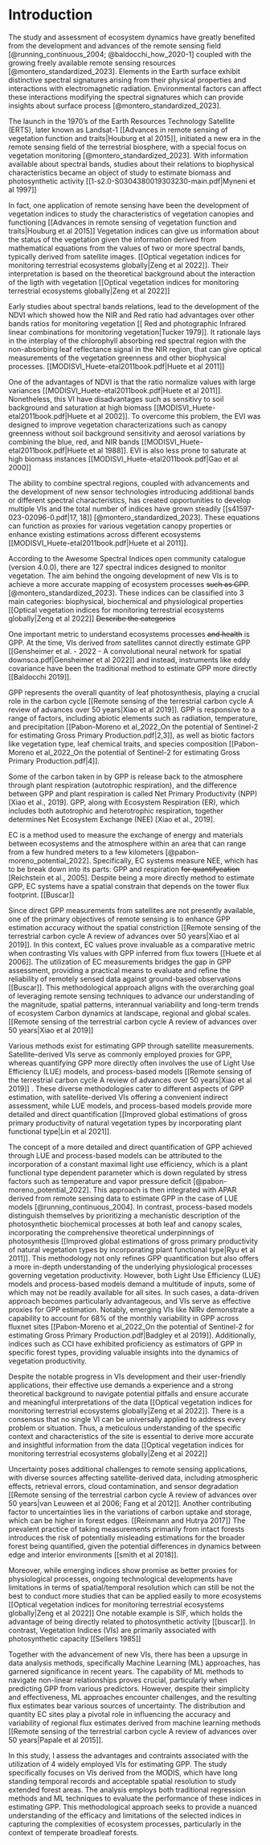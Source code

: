 # Introduction

The study and assessment of ecosystem dynamics have greatly benefited from the
development and advances of the remote sensing field [@running_continuous_2004; @baldocchi_how_2020-1]
coupled with the growing freely available remote sensing resources [@montero_standardized_2023]. Elements in the Earth
surface exhibit distinctive spectral signatures arising from their physical
properties and interactions with electromagnetic radiation. Environmental
factors can affect these interactions modifying the spectral signatures which
can provide insights about surface process [@montero_standardized_2023].

The launch in the 1970's of the  Earth Resources Technology Satellite (ERTS),
later known as Landsat-1 [[Advances in remote sensing of vegetation function and
traits|Houburg et al 2015]], initiated a new era in the remote sensing field of
the terrestrial biosphere, with a special focus on vegetation monitoring [@montero_standardized_2023]. With information available
about spectral bands, studies about their relations to biophysical
characteristics became an object of study to estimate biomass and photosynthetic
activity [[1-s2.0-S0304380019303230-main.pdf|Myneni et al 1997]]

In fact, one application of remote sensing have been the development of
vegetation indices to study the characteristics of vegetation canopies and
functioning [[Advances in remote sensing of vegetation function and
traits|Houburg et al 2015]] Vegetation indices can give us information about the
status of the vegetation given the information derived from mathematical
equations from the values of two or more spectral bands, typically derived from
satellite images. [[Optical vegetation indices for monitoring terrestrial
ecosystems globally|Zeng et al 2022]]. Their interpretation is based on the
theoretical background about the interaction of the ligth with vegetation
[[Optical vegetation indices for monitoring terrestrial ecosystems globally|Zeng
et al 2022]]

Early studies about spectral bands relations, lead to the development of the
NDVI which showed how the NIR and Red ratio had advantages over other bands
ratios for monitoring vegetation [[ Red and photographic Infrared linear
combinations for monitoring vegetation|Tucker 1979]].  It rationale lays in the
interplay of  the chlorophyll absorbing red spectral region with the
non-absorbing leaf reflectance signal in the NIR region, that can give optical
measurements of the vegetation greenness and other biophysical processes.
[[MODISVI_Huete-etal2011book.pdf|Huete et al 2011]]

One of the advantages of NDVI is that the ratio normalize values with large
variances [[MODISVI_Huete-etal2011book.pdf|Huete et al 2011]]. Nonetheless, this
VI have disadvantages such as sensitivy to soil background and saturation at
high biomass [[MODISVI_Huete-etal2011book.pdf|Huete et al 2002]]. To overcome
this problem, the EVI was designed to improve vegetation characterizations such
as canopy greenness without soil background sensitivity and aerosol variations
by combining the blue, red, and NIR bands [[MODISVI_Huete-etal2011book.pdf|Huete
et al 1988]]. EVI is also less prone to saturate at high biomass instances
[[MODISVI_Huete-etal2011book.pdf|Gao et al 2000]]

The ability to combine spectral regions, coupled with advancements and  the
development of new sensor technologies introducing additional bands or different
spectral characteristics, has created opportunities to develop multiple VIs  and
the total number of indices have grown steadily [[s41597-023-02096-0.pdf|17,
18]] [@montero_standardized_2023]. These equations
can function as proxies for various vegetation canopy properties or enhance
existing estimations across different ecosystems
[[MODISVI_Huete-etal2011book.pdf|Huete et al 2011]].

According to the Awesome Spectral Indices open community catalogue (version
4.0.0), there are 127 spectral indices designed to monitor vegetation. The aim
behind the ongoing development of new VIs is to achieve a more accurate mapping
of ecosystem processes ~~such as GPP~~. [@montero_standardized_2023].  These indices can be classified into 3 main categories:
biophysical, biochemical and physiological properties [[Optical vegetation
indices for monitoring terrestrial ecosystems globally|Zeng et al 2022]]
~~Describe the categories~~

One important metric to understand ecosystems processes ~~and health~~ is GPP.
At the time, VIs derived from satellites cannot directly estimate GPP
[[Gensheimer et al. - 2022 - A convolutional neural network for spatial
downsca.pdf|Gensheimer et al 2022]] and instead, instruments like eddy
covariance have been the traditional method to estimate GPP more directly
[[Baldocchi 2019]].

GPP represents the overall quantity of leaf photosynthesis, playing a crucial
role in the carbon cycle  [[Remote sensing of the terrestrial carbon cycle A
review of advances over 50 years|Xiao et al 2019]]. GPP is responsive to a range
of factors, including abiotic elements such as radiation, temperature, and
precipitation  [[Pabon-Moreno et al_2022_On the potential of Sentinel-2 for
estimating Gross Primary Production.pdf|2,3]], as well as biotic factors like
vegetation type, leaf chemical traits, and species composition  [[Pabon-Moreno
et al_2022_On the potential of Sentinel-2 for estimating Gross Primary
Production.pdf|4]].

Some of the carbon taken in by GPP is release back to the atmosphere through
plant respiration (autotrophic respiration), and the difference between GPP and
plant respiration  is called Net Primary Productivity (NPP) [Xiao et al., 2019].
GPP, along with Ecosystem Respiration (ER), which includes both autotrophic and
heterotrophic respiration, together determines Net Ecosystem Exchange (NEE)
[Xiao et al., 2019].

EC is a method used to measure the exchange of energy and materials between
ecosystems and the atmosphere within an area that can range from a few hundred
meters to a few kilometers [@pabon-moreno_potential_2022]. Specifically, EC systems
measure NEE, which has to be break down into its parts: GPP and respiration
~~for quantifycation~~ [Reichstein et al., 2005]. Despite being a more directly
method to estimate GPP,  EC systems have a spatial constrain that depends on the
tower flux footprint. [[Buscar]]

Since direct GPP measurements from satellites are not presently available, one
of the primary objectives of remote sensing is to enhance GPP estimation
accuracy without the spatial constriction [[Remote sensing of the terrestrial
carbon cycle A review of advances over 50 years|Xiao et al 2019]]. In this
context, EC values prove invaluable as a comparative metric when contrasting VIs
values with GPP inferred from flux towers [[Huete et al 2006]]. The utilization
of EC measurements bridges the gap in GPP assessment, providing a practical
means to evaluate and refine the reliability of remotely sensed data against
ground-based observations [[Buscar]]. This methodological approach aligns with
the overarching goal of leveraging remote sensing techniques to advance our
understanding  of the magnitude, spatial patterns, interannual variability and
long-term trends of ecosystem Carbon dynamics at landscape, regional and global
scales.  [[Remote sensing of the terrestrial carbon cycle A review of advances
over 50 years|Xiao et al 2019]]

Various methods exist for estimating GPP through satellite measurements.
Satellite-derived VIs serve as commonly employed proxies for GPP, whereas
quantifying GPP more directly often involves the use of Light Use Efficiency
(LUE) models,  and process-based models  [[Remote sensing of the terrestrial
carbon cycle A review of advances over 50 years|Xiao et al 2019]] . These
diverse methodologies cater to different aspects of GPP estimation, with
satellite-derived VIs offering a convenient indirect assessment, while LUE
models, and process-based models provide more detailed and direct quantification
[[Improved global estimations of gross primary productivity of natural
vegetation types by incorporating plant functional type|Lin et al 2021]].

The concept of a more detailed and direct quantification of GPP achieved through
LUE and process-based models can be attributed to the incorporation of a
constant maximal light use efficiency, which is a plant functional type
dependent parameter which is down regulated by stress factors such as
temperature and vapor pressure deficit [@pabon-moreno_potential_2022]. This approach
is then integrated with APAR derived from remote sensing data to estimate GPP in
the case of LUE models  [@running_continuous_2004]. In contrast, process-based models distinguish
themselves by prioritizing a mechanistic description of the photosynthetic
biochemical processes at both leaf and canopy scales, incorporating the
comprehensive theoretical underpinnings of photosynthesis  [[Improved global
estimations of gross primary productivity of natural vegetation types by
incorporating plant functional type|Ryu et al 2011]]. This methodology not only
refines GPP quantification but also offers a more in-depth understanding of the
underlying physiological processes governing vegetation productivity.
However, both Light Use Efficiency (LUE) models and process-based models demand
a multitude of inputs, some of which may not be readily available for all sites.
In such cases, a data-driven approach becomes particularly advantageous, and VIs
serve as effective proxies for GPP estimation. Notably, emerging VIs like NIRv
demonstrate a capability to account for 68% of the monthly variability in GPP
across fluxnet sites [[Pabon-Moreno et al_2022_On the potential of Sentinel-2
for estimating Gross Primary Production.pdf|Badgley et al 2019]]. Additionally,
indices such as CCI have exhibited proficiency as estimators of GPP in specific
forest types, providing valuable insights into the dynamics of vegetation
productivity.

Despite the notable progress in VIs development and their user-friendly
applications, their effective use demands a experience and a strong theoretical
background to navigate potential pitfalls and ensure accurate and meaningful
interpretations of the data [[Optical vegetation indices for monitoring
terrestrial ecosystems globally|Zeng et al 2022]]. There is a consensus that no
single VI can be universally applied to address every problem or situation.
Thus, a meticulous understanding of the specific context and characteristics of
the site is essential to derive more accurate and insightful information from
the data [[Optical vegetation indices for monitoring terrestrial ecosystems
globally|Zeng et al 2022]]

Uncertainty poses additional challenges to remote sensing applications, with
diverse sources affecting satellite-derived data, including atmospheric effects,
retrieval errors, cloud contamination, and sensor degradation [[Remote sensing
of the terrestrial carbon cycle A review of advances over 50 years|van Leuween
et al 2006; Fang et al 2012]]. Another contributing factor to uncertainties lies
in the variations of carbon uptake and storage, which can be higher in forest
edges. [[Reinmann and Hutrya 2017]] The prevalent practice of taking
measurements primarily from intact forests introduces the risk of potentially
misleading estimations for the broader forest being quantified, given the
potential differences in dynamics between edge and interior environments
[[smith et al 2018]].

Moreover, while emerging indices show promise as better proxies for
physiological processes, ongoing technological developments have limitations in
terms of spatial/temporal resolution which can still be not the best to conduct
more studies that can be applied easily to more ecosystems [[Optical vegetation
indices for monitoring terrestrial ecosystems globally|Zeng et al 2022]] One
notable example is SIF, which holds the advantage of being directly related to
photosynthetic activity [[buscar]]. In contrast, Vegetation Indices (VIs) are
primarily associated with photosynthetic capacity [[Sellers 1985]]

Together with the advancement of new VIs, there has been a upsurge in data
analysis methods, specifically Machine Learning (ML) approaches, has garnered
significance in recent years. The capability of ML methods to navigate
non-linear relationships proves crucial, particularly when predicting GPP from
various predictors. However, despite their simplicity and effectiveness, ML
approaches encounter challenges, and the resulting flux estimates bear various
sources of uncertainty. The distribution and quantity EC sites play a pivotal
role in influencing the accuracy and variability of regional flux estimates
derived from machine learning methods [[Remote sensing of the terrestrial carbon
cycle A review of advances over 50 years|Papale et al 2015]].

In this study, I assess the advantages and contraints associated with the
utilization of 4 widely employed VIs for estimating GPP. The study specifically
focuses on VIs derived from the MODIS, which have long standing temporal records
and acceptable spatial resolution to study extended forest areas. The analysis
employs both traditional regression methods and ML techniques to evaluate the
performance of these indices in estimating GPP. This methodological approach
seeks to provide a nuanced understanding of the efficacy and limitations of the
selected indices in capturing the complexities of ecosystem processes,
particularly in the context of temperate broadleaf forests.